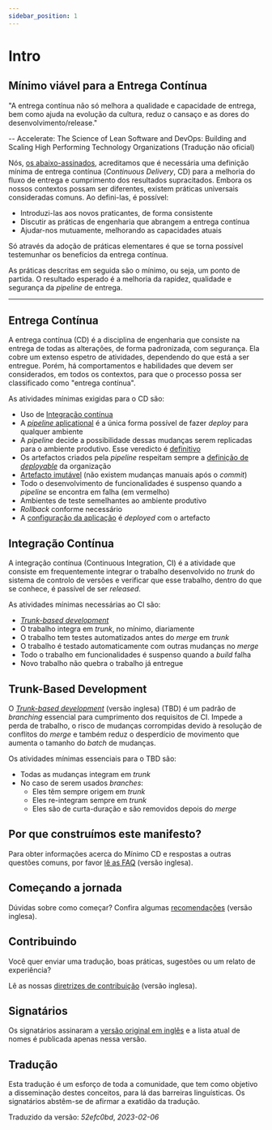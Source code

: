 ```yaml
---
sidebar_position: 1
---
```


# Intro

## Mínimo viável para a Entrega Contínua

"A entrega contínua não só melhora a qualidade e capacidade de entrega, bem como ajuda na evolução da cultura, reduz o cansaço e as dores do desenvolvimento/release."

-- Accelerate: The Science of Lean Software and DevOps: Building and Scaling High Performing Technology Organizations (Tradução não oficial)

Nós, [os abaixo-assinados](../../minimumcd#signatories), acreditamos que é necessária uma definição mínima de entrega contínua (_Continuous Delivery_, CD) para a melhoria do fluxo de entrega e cumprimento dos resultados supracitados. Embora os nossos contextos possam ser diferentes, existem práticas universais consideradas comuns. Ao defini-las, é possível:

- Introduzi-las aos novos praticantes, de forma consistente
- Discutir as práticas de engenharia que abrangem a entrega contínua
- Ajudar-nos mutuamente, melhorando as capacidades atuais

Só através da adoção de práticas elementares é que se torna possível testemunhar os benefícios da entrega contínua.

As práticas descritas em seguida são o mínimo, ou seja, um ponto de partida. O resultado esperado é a melhoria da rapidez, qualidade e segurança da _pipeline_ de entrega.

---

## Entrega Contínua

A entrega contínua (CD) é a disciplina de engenharia que consiste na entrega de todas as alterações, de forma padronizada, com segurança. Ela cobre um extenso espetro de atividades, dependendo do que está a ser entregue. Porém, há comportamentos e habilidades que devem ser considerados, em todos os contextos, para que o processo possa ser classificado como "entrega contínua".

As atividades mínimas exigidas para o CD são:

- Uso de [Integração contínua](#integração-contínua)
- A [_pipeline_ aplicational](https://www.informit.com/articles/article.aspx?p=1621865&seqNum=2#:~:text=%EE%94%80Buy-,What%20Is%20a%20Deployment%20Pipeline%3F,-At%20an%20abstract) é a única forma possível de fazer _deploy_ para qualquer ambiente
- A _pipeline_ decide a possibilidade dessas mudanças serem replicadas para o ambiente produtivo. Esse veredicto é [definitivo](../../faq/#why-should-the-pipeline-be-definitive-for-deploy)
- Os artefactos criados pela _pipeline_ respeitam sempre a [definição de _deployable_](../../faq/#what-do-we-mean-by-definition-of-deployable) da organização
- [Artefacto imutável](../../minimumcd/immutable/) (não existem mudanças manuais após o _commit_)
- Todo o desenvolvimento de funcionalidades é suspenso quando a _pipeline_ se encontra em falha (em vermelho)
- Ambientes de teste semelhantes ao ambiente produtivo
- _Rollback_ conforme necessário
- A [configuração da aplicação](../../faq/#what-is-application-configuration) é _deployed_ com o artefacto

## Integração Contínua

A integração contínua (Continuous Integration, CI) é a atividade que consiste em frequentemente integrar o trabalho desenvolvido no _trunk_ do sistema de controlo de versões e verificar que esse trabalho, dentro do que se conhece, é passível de ser _released_.

As atividades mínimas necessárias ao CI são:

- [_Trunk-based development_](#trunk-based-development)
- O trabalho integra em _trunk_, no mínimo, diariamente
- O trabalho tem testes automatizados antes do _merge_ em _trunk_
- O trabalho é testado automaticamente com outras mudanças no _merge_
- Todo o trabalho em funcionalidades é suspenso quando a _build_ falha
- Novo trabalho não quebra o trabalho já entregue

## Trunk-Based Development

O [_Trunk-based development_](../../minimumcd/tbd) (versão inglesa) (TBD) é um padrão de _branching_ essencial para cumprimento dos requisitos de CI. Impede a perda de trabalho, o risco de mudanças corrompidas devido à resolução de conflitos do _merge_ e também reduz o desperdício de movimento que aumenta o tamanho do _batch_ de mudanças.

Os atividades mínimas essenciais para o TBD são:

- Todas as mudanças integram em _trunk_
- No caso de serem usados _branches_:
  - Eles têm sempre origem em _trunk_
  - Eles re-integram sempre em _trunk_
  - Eles são de curta-duração e são removidos depois do _merge_

## Por que construímos este manifesto?

Para obter informações acerca do Mínimo CD e respostas a outras questões comuns, por favor [lê as FAQ](../../faq) (versão inglesa).

## Começando a jornada

Dúvidas sobre como começar? Confira algumas [recomendações](../../journey) (versão inglesa).

## Contribuindo

Você quer enviar uma tradução, boas práticas, sugestões ou um relato de experiência?

Lê as nossas [diretrizes de contribuição](https://github.com/Minimum-CD/cd-manifesto/blob/master/CONTRIBUTING.md) (versão inglesa).

## Signatários

Os signatários assinaram a [versão original em inglês](../../minimumcd#signatories) e a lista atual de nomes é publicada apenas nessa versão.

## Tradução

Esta tradução é um esforço de toda a comunidade, que tem como objetivo a disseminação destes conceitos, para lá das barreiras linguísticas. Os signatários abstêm-se de afirmar a exatidão da tradução.

Traduzido da versão: _52efc0bd_, _2023-02-06_
